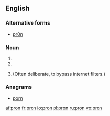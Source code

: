 ==English==

===Alternative forms===
* [[pr0n]] {{qualifier|misspelling of porn}}

===Noun===
{{en-noun}}

# {{abbreviation of|pronoun}}
# {{abbreviation of|pronunciation}}
# {{context|Internet|leet|lang=en}} {{misspelling of|porn}} (Often deliberate, to bypass internet filters.)

===Anagrams===
* [[porn#English|porn]]

[[af:pron]]
[[fr:pron]]
[[io:pron]]
[[pl:pron]]
[[ru:pron]]
[[vo:pron]]
